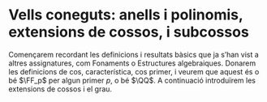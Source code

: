 # Vells coneguts: anells i polinomis, extensions de cossos, i subcossos

Començarem recordant les definicions i resultats bàsics que ja s'han vist a altres
assignatures, com Fonaments o Estructures algebraiques. Donarem les definicions de cos,
característica, cos primer, i veurem que aquest és o bé $\FF_p$ per algun primer $p$, o bé $\QQ$.
A continuació introduïrem les extensions de cossos i el grau.
